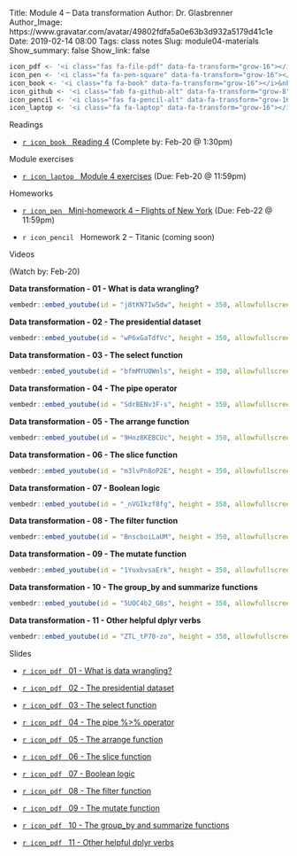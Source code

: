 Title: Module 4 – Data transformation
Author: Dr. Glasbrenner
Author_Image: https://www.gravatar.com/avatar/49802fdfa5a0e63b3d932a5179d41c1e
Date: 2019-02-14 08:00
Tags: class notes
Slug: module04-materials
Show_summary: false
Show_link: false

```r
icon_pdf <- '<i class="fas fa-file-pdf" data-fa-transform="grow-16"></i>&nbsp;'
icon_pen <- '<i class="fa fa-pen-square" data-fa-transform="grow-16"></i>&nbsp;'
icon_book <- '<i class="fa fa-book" data-fa-transform="grow-16"></i>&nbsp;'
icon_github <- '<i class="fab fa-github-alt" data-fa-transform="grow-8"></i>&nbsp;'
icon_pencil <- '<i class="fas fa-pencil-alt" data-fa-transform="grow-16"></i>&nbsp;'
icon_laptop <- '<i class="fa fa-laptop" data-fa-transform="grow-16"></i>&nbsp;'
```

[Readings]{.h2}

::: {.no-bullets}
*   [`r icon_book` &nbsp; [Reading 4]{.card-downloads-format}][reading04] (Complete by: Feb-20 @ 1:30pm)
:::

<div style="margin-bottom: 1em"></div>

[Module exercises]{.h2}

::: {.no-bullets}
*   [`r icon_laptop` &nbsp; [Module 4 exercises]{.card-downloads-format}][module04-exercises] (Due: Feb-20 @ 11:59pm)
:::

<div style="margin-bottom: 1em"></div>

[Homeworks]{.h2}

::: {.no-bullets}
*   [`r icon_pen` &nbsp; [Mini-homework 4 -- Flights of New York]{.card-downloads-format}][mini-homework04] (Due: Feb-22 @ 11:59pm)

*   `r icon_pencil` &nbsp; [Homework 2 -- Titanic (coming soon)]{.card-downloads-format}
:::

<div style="margin-bottom: 1em"></div>

[Videos]{.h2}

(Watch by: Feb-20)

**Data transformation - 01 - What is data wrangling?**

```r
vembedr::embed_youtube(id = "j8tKN7Iw5dw", height = 350, allowfullscreen = TRUE, frameborder = 0)
```

**Data transformation - 02 - The presidential dataset**

```r
vembedr::embed_youtube(id = "wP6xGaTdfVc", height = 350, allowfullscreen = TRUE, frameborder = 0)
```

**Data transformation - 03 - The select function**

```r
vembedr::embed_youtube(id = "bfmMYUOWnls", height = 350, allowfullscreen = TRUE, frameborder = 0)
```

**Data transformation - 04 - The pipe operator**

```r
vembedr::embed_youtube(id = "SdrBENv3F-s", height = 350, allowfullscreen = TRUE, frameborder = 0)
```

**Data transformation - 05 - The arrange function**

```r
vembedr::embed_youtube(id = "9Hnz8KEBCUc", height = 350, allowfullscreen = TRUE, frameborder = 0)
```

**Data transformation - 06 - The slice function**

```r
vembedr::embed_youtube(id = "m3lvPn8oP2E", height = 350, allowfullscreen = TRUE, frameborder = 0)
```

**Data transformation - 07 - Boolean logic**

```r
vembedr::embed_youtube(id = "_nVGIkzf8fg", height = 350, allowfullscreen = TRUE, frameborder = 0)
```

**Data transformation - 08 - The filter function**

```r
vembedr::embed_youtube(id = "BnscboiLaUM", height = 350, allowfullscreen = TRUE, frameborder = 0)
```

**Data transformation - 09 - The mutate function**

```r
vembedr::embed_youtube(id = "1YuxbvsaErk", height = 350, allowfullscreen = TRUE, frameborder = 0)
```

**Data transformation - 10 - The group\_by and summarize functions**

```r
vembedr::embed_youtube(id = "5UOC4b2_G8s", height = 350, allowfullscreen = TRUE, frameborder = 0)
```

**Data transformation - 11 - Other helpful dplyr verbs**

```r
vembedr::embed_youtube(id = "ZTL_tP70-zo", height = 350, allowfullscreen = TRUE, frameborder = 0)
```

[Slides]{.h2}

::: {.no-bullets}
*   [`r icon_pdf` &nbsp; [01 - What is data wrangling?]{.card-downloads-format}][slides-01]

*   [`r icon_pdf` &nbsp; [02 - The [presidential]{.monospace} dataset]{.card-downloads-format}][slides-02]

*   [`r icon_pdf` &nbsp; [03 - The [select]{.monospace} function]{.card-downloads-format}][slides-03]

*   [`r icon_pdf` &nbsp; [04 - The pipe [%>%]{.monospace} operator]{.card-downloads-format}][slides-04]

*   [`r icon_pdf` &nbsp; [05 - The [arrange]{.monospace} function]{.card-downloads-format}][slides-05]

*   [`r icon_pdf` &nbsp; [06 - The [slice]{.monospace} function]{.card-downloads-format}][slides-06]

*   [`r icon_pdf` &nbsp; [07 - Boolean logic]{.card-downloads-format}][slides-07]

*   [`r icon_pdf` &nbsp; [08 - The [filter]{.monospace} function]{.card-downloads-format}][slides-08]

*   [`r icon_pdf` &nbsp; [09 - The [mutate]{.monospace} function]{.card-downloads-format}][slides-09]

*   [`r icon_pdf` &nbsp; [10 - The [group\_by]{.monospace} and [summarize]{.monospace} functions]{.card-downloads-format}][slides-10]

*   [`r icon_pdf` &nbsp; [11 - Other helpful dplyr verbs]{.card-downloads-format}][slides-11]
:::

[slides-01]:       /doc/data_transformation_01_what_is_data_wrangling.pdf
[slides-02]:       /doc/data_transformation_02_the_presidential_dataset.pdf
[slides-03]:       /doc/data_transformation_03_the_select_function.pdf
[slides-04]:       /doc/data_transformation_04_the_pipe_operator.pdf
[slides-05]:       /doc/data_transformation_05_the_arrange_function.pdf
[slides-06]:       /doc/data_transformation_06_the_slice_function.pdf
[slides-07]:       /doc/data_transformation_07_boolean_logic.pdf
[slides-08]:       /doc/data_transformation_08_the_filter_function.pdf
[slides-09]:       /doc/data_transformation_09_the_mutate_function.pdf
[slides-10]:       /doc/data_transformation_10_the_group_by_and_summarize_functions.pdf
[slides-11]:       /doc/data_transformation_11_other_helpful_dplyr_verbs.pdf
[reading04]:       /assignments/reading04/
[homework02]:      /assignments/homework-2/
[mini-homework04]: /assignments/minihw04-flights-of-new-york/
[module04-exercises]: /assignments/module04-exercises/
